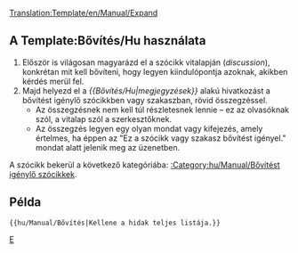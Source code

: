 <noinclude>[[Translation:Template/en/Manual/Expand]]</noinclude><noinclude></noinclude>{{en/Ambox| type  = notice
| image = Paper-plus.png
| text  = Ez a szócikk vagy szakasz '''bővítést''' igényel.<br/>{{{1|}}}
<div style="font-size: 80%">
*A pontos teendőkről bővebben olvashatsz a szócikk [[Talk:{{PAGENAME}}|vitalapján]].
*Forgasd a [[en/Wiki/Manual of Style|Stíluskalauzt]], hogy helyesen szerkessz.
*Ne felejtsd el eltávolítani ezt a sablont, ha a szócikk kibővült.
</div>
}}<includeonly>{{{2|[[Category:hu/Manual/Bővítést igénylő szócikkek]]}}}</includeonly><noinclude>

==A Template:Bővítés/Hu használata==
#Először is világosan magyarázd el a szócikk vitalapján (''discussion''), konkrétan mit kell bővíteni, hogy legyen kiindulópontja azoknak, akikben kérdés merül fel.
#Majd helyezd el a ''<nowiki>{{</nowiki>Bővítés/Hu|megjegyzések<nowiki>}}</nowiki>'' alakú hivatkozást a bővítést igénylő szócikkben vagy szakaszban, rövid összegzéssel.
#*Az összegzésnek nem kell túl részletesnek lennie – ez az olvasóknak szól, a vitalap szól a szerkesztőknek.
#*Az összegzés legyen egy olyan mondat vagy kifejezés, amely értelmes, ha éppen az "Ez a szócikk vagy szakasz bővítést igényel." mondat alatt jelenik meg az üzenetben.

A szócikk bekerül a következő kategóriába: [[:Category:hu/Manual/Bővítést igénylő szócikkek]].

==Példa==
<pre>{{hu/Manual/Bővítés|Kellene a hidak teljes listája.}}</pre>
{{hu/Manual/Bővítés|Kellene a hidak teljes listája.|2=}}


[[Category:hu/Manual/Base Set/Aircraft/Üzenet dobozok|E]]</noinclude>